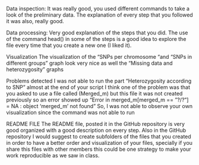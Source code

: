 

Data inspection: It was really good, you used different commands to take a look of the preliminary data. The explanation of every step that you followed it was also, really good.

Data processing: Very good explanation of the steps that you did. The use of the command head() in some of the steps is a good idea to explore the file every time that you create a new one (I liked it).

Visualization
The visualization of the “SNPs per chromosome “and “SNPs in different groups” graph look very nice as well the  “Missing data and heterozygosity” graphs

Problems detected
I was not able to run the part “Heterozygosity according to SNP” almost at the end of your script I think one of the problem was that you asked to use a file called (Merged_m) but this file it was not created previously so  an error showed up “Error in merged_m[merged_m == "?/?"] = NA : object 'merged_m' not found”
So, I was not able to observe your own visualization since the command was not able to run

README FILE
The README file, posted it in the GitHub repository is very good organized with a good description on every step.
Also in the GitHub repository I would suggest to create subfolders of the files that you created in order to have a better order and visualization of your files, specially if you share this files with other members this could be one strategy to make your work reproducible as we saw in class.
